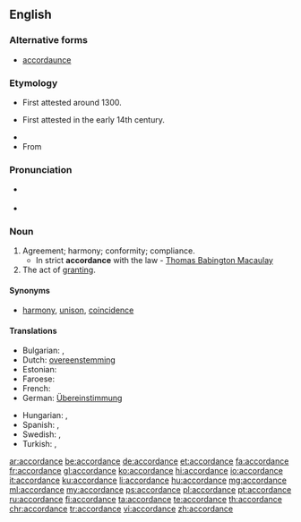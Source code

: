 ==English==

===Alternative forms===
* {{qualifier|obsolete}} [[accordaunce]] 

===Etymology===
* {{sense|compliance}} First attested around 1300.
* {{sense|agreement}} First attested in the early 14th century.
* {{suffix|accord|ance}}
* From {{etyl|fro|en}} {{term|acordance||agreeing, reconciliation, harmony|lang=fro}}

===Pronunciation===
* {{a|US}} {{IPA|/ə.ˈkɔɹd.əns/}}
* {{audio|en-us-accordance.ogg|Audio (US)}}

===Noun===
{{en-noun}}

# Agreement; harmony; conformity; compliance.
#* In strict '''accordance''' with the law - [[w:Thomas Babington Macaulay|Thomas Babington Macaulay]]
# The act of [[granting]].

====Synonyms====
* [[harmony]], [[unison]], [[coincidence]]

====Translations====
{{trans-top|agreement; harmony; conformity}}
* Bulgarian: {{t+|bg|съгласие}},  {{t+|bg|съответствие}}
* Dutch: [[overeenstemming]] {{f}}
* Estonian: {{t-|et|vastavus}}
* Faroese: {{t-|fo|samsvar|n}}
* French: {{t+|fr|accordance|f}}
* German: [[Übereinstimmung]] {{f}}
{{trans-mid}}
* Hungarian: {{t+|hu|egyetértés}}, {{t+|hu|összhang}}
* Spanish: {{t+|es|acuerdo|m}}, {{t-|es|conformidad|f}}
* Swedish: {{t+|sv|enlighet|c}}, {{t+|sv|överensstämmelse|c}}
* Turkish: {{t+|tr|uygunluk}}, {{t+|tr|uyum}}
{{trans-bottom}}

[[ar:accordance]]
[[be:accordance]]
[[de:accordance]]
[[et:accordance]]
[[fa:accordance]]
[[fr:accordance]]
[[gl:accordance]]
[[ko:accordance]]
[[hi:accordance]]
[[io:accordance]]
[[it:accordance]]
[[ku:accordance]]
[[li:accordance]]
[[hu:accordance]]
[[mg:accordance]]
[[ml:accordance]]
[[my:accordance]]
[[ps:accordance]]
[[pl:accordance]]
[[pt:accordance]]
[[ru:accordance]]
[[fi:accordance]]
[[ta:accordance]]
[[te:accordance]]
[[th:accordance]]
[[chr:accordance]]
[[tr:accordance]]
[[vi:accordance]]
[[zh:accordance]]